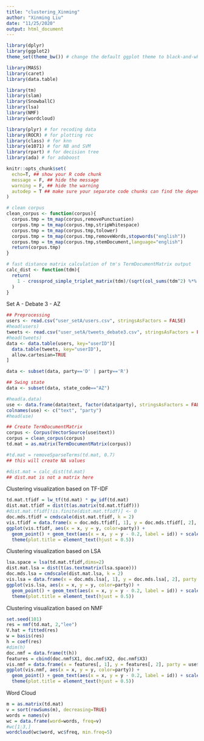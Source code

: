 ```yaml
---
title: "clustering_Xinming"
author: "Xinming Liu"
date: "11/25/2020"
output: html_document
---
```


```r
library(dplyr)
library(ggplot2)
theme_set(theme_bw()) # change the default ggplot theme to black-and-white

library(MASS)
library(caret)
library(data.table)

library(tm)
library(slam)
library(SnowballC)
library(lsa)
library(NMF)
library(wordcloud)

library(plyr) # for recoding data
library(ROCR) # for plotting roc
library(class) # for knn
library(e1071) # for NB and SVM
library(rpart) # for decision tree
library(ada) # for adaboost

knitr::opts_chunk$set(
  echo=T, ## show your R code chunk
  message = F, ## hide the message
  warning = F, ## hide the warning
  autodep = T ## make sure your separate code chunks can find the dependencies (from other code chunk)
)

# clean corpus
clean_corpus <- function(corpus){
  corpus.tmp = tm_map(corpus,removePunctuation)
  corpus.tmp = tm_map(corpus.tmp,stripWhitespace)
  corpus.tmp = tm_map(corpus.tmp,tolower)
  corpus.tmp = tm_map(corpus.tmp,removeWords,stopwords("english"))
  corpus.tmp = tm_map(corpus.tmp,stemDocument,language="english")
  return(corpus.tmp)
}

# fast distance matrix calculation of tm's TermDocumentMatrix output
calc_dist <- function(tdm){
  return(
    1 - crossprod_simple_triplet_matrix(tdm)/(sqrt(col_sums(tdm^2) %*% t(col_sums(tdm^2))))
  )
}
```


Set A - Debate 3 - AZ

```r
## Preprocessing
users <- read.csv("user_setA/users.csv", stringsAsFactors = FALSE)
#head(users)
tweets <- read.csv("user_setA/tweets_debate3.csv", stringsAsFactors = FALSE)
#head(tweets)
data <- data.table(users, key="userID")[
  data.table(tweets, key="userID"),
  allow.cartesian=TRUE
]

data <- subset(data, party=='D' | party=='R')

## Swing state
data <- subset(data, state_code=="AZ")

#head(a.data)
use <- data.frame(data$text, factor(data$party), stringsAsFactors = FALSE)
colnames(use) <- c("text", "party")
#head(use)
```

```r
## Create TermDocumentMatrix
corpus <- Corpus(VectorSource(use$text))
corpus = clean_corpus(corpus)
td.mat = as.matrix(TermDocumentMatrix(corpus))

#td.mat = removeSparseTerms(td.mat, 0.7)
## this will create NA values

#dist.mat = calc_dist(td.mat)
## dist.mat is not a matrix here
```

Clustering visualization based on TF-IDF

```r
td.mat.tfidf = lw_tf(td.mat) * gw_idf(td.mat)
dist.mat.tfidf = dist(t(as.matrix(td.mat.tfidf)))
#dist.mat.tfidf[!is.finite(dist.mat.tfidf)] <- 0
doc.mds.tfidf = cmdscale(dist.mat.tfidf, k = 2)
vis.tfidf = data.frame(x = doc.mds.tfidf[, 1], y = doc.mds.tfidf[, 2], party = use$party, id = row.names(use))
ggplot(vis.tfidf, aes(x = x, y = y, color=party)) +
  geom_point() + geom_text(aes(x = x, y = y - 0.2, label = id)) + scale_color_manual(values = c("#146EE3","#EB3434")) + ggtitle("Debate 3 AZ clustering based on TF-IDF") +
  theme(plot.title = element_text(hjust = 0.5))
```

Clustering visualization based on LSA

```r
lsa.space = lsa(td.mat.tfidf,dims=2)
dist.mat.lsa = dist(t(as.textmatrix(lsa.space)))
doc.mds.lsa = cmdscale(dist.mat.lsa, k = 2)
vis.lsa = data.frame(x = doc.mds.lsa[, 1], y = doc.mds.lsa[, 2], party = use$party, id = row.names(use))
ggplot(vis.lsa, aes(x = x, y = y, color=party)) +
  geom_point() + geom_text(aes(x = x, y = y - 0.2, label = id)) + scale_color_manual(values = c("#146EE3","#EB3434")) + ggtitle("Debate 3 AZ clustering based on LSA") +
  theme(plot.title = element_text(hjust = 0.5))
```

Clustering visualization based on NMF

```r
set.seed(101)
res = nmf(td.mat, 2,"lee")
V.hat = fitted(res)
w = basis(res)
h = coef(res)
#dim(h)
doc.nmf = data.frame(t(h))
features = cbind(doc.nmf$X1, doc.nmf$X2, doc.nmf$X3)
vis.nmf = data.frame(x = features[, 1], y = features[, 2], party = use$party, id = row.names(use))
ggplot(vis.nmf, aes(x = x, y = y, color=party)) +
  geom_point() + geom_text(aes(x = x, y = y - 0.2, label = id)) + scale_color_manual(values = c("#146EE3","#EB3434")) + ggtitle("Debate 3 AZ clustering based on NMF") +
  theme(plot.title = element_text(hjust = 0.5))
```

Word Cloud

```r
m = as.matrix(td.mat)
v = sort(rowSums(m), decreasing=TRUE)
words = names(v)
wc = data.frame(word=words, freq=v)
#wc[1:3,]
wordcloud(wc$word, wc$freq, min.freq=5)
```

